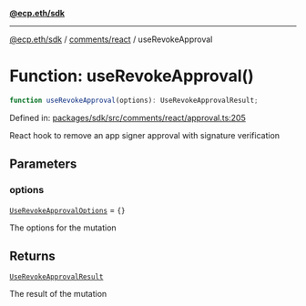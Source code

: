 [**@ecp.eth/sdk**](../../../index.mdx)

***

[@ecp.eth/sdk](/sdk-reference/index.mdx) / [comments/react](/sdk-reference/comments/react/index.mdx) / useRevokeApproval

# Function: useRevokeApproval()

```ts
function useRevokeApproval(options): UseRevokeApprovalResult;
```

Defined in: [packages/sdk/src/comments/react/approval.ts:205](https://github.com/ecp-eth/comments-monorepo/blob/main/packages/sdk/src/comments/react/approval.ts#L205)

React hook to remove an app signer approval with signature verification

## Parameters

### options

[`UseRevokeApprovalOptions`](/sdk-reference/comments/react/type-aliases/UseRevokeApprovalOptions.mdx) = `{}`

The options for the mutation

## Returns

[`UseRevokeApprovalResult`](/sdk-reference/comments/react/type-aliases/UseRevokeApprovalResult.mdx)

The result of the mutation
